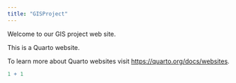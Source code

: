```yaml
---
title: "GISProject"
---
```


Welcome to our GIS project web site.

This is a Quarto website.

To learn more about Quarto websites visit <https://quarto.org/docs/websites>.

```r
1 + 1
```
